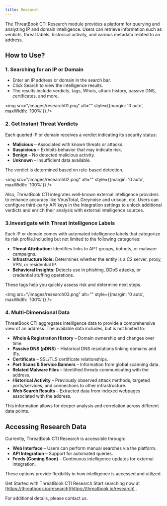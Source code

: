 ```yaml
---
title: Research
---
```

 
The ThreatBook CTI Research module provides a platform for querying and analyzing IP and domain intelligence. Users can retrieve information such as verdicts, threat labels, historical activity, and various metadata related to an address.

## How to Use?

### 1. Searching for an IP or Domain
- Enter an IP address or domain in the search bar.
- Click Search to view the intelligence results.
- The results include verdicts, tags, Whois, attack history, passive DNS, certificates, and more.

<img src="/images/research01.png" alt="" style={{margin: '0 auto', maxWidth: '100%'}} />

### 2. Get Instant Threat Verdicts
Each queried IP or domain receives a verdict indicating its security status:
- **Malicious** – Associated with known threats or attacks.
- **Suspicious** – Exhibits behavior that may indicate risk.
- **Benign** – No detected malicious activity.
- **Unknown** – Insufficient data available.

The verdict is determined based on rule-based detection.

<img src="/images/research02.png" alt="" style={{margin: '0 auto', maxWidth: '100%'}} />

Also, ThreatBook CTI integrates well-known external intelligence providers to enhance accuracy like VirusTotal, Greynoise and urlscan, etc. Users can configure third-party API keys in the Integration settings to unlock additional verdicts and enrich their analysis with external intelligence sources.

### 3.Investigate with Threat Intelligence Labels
Each IP or domain comes with automated intelligence labels that categorize its risk profile.Including but not limited to the following categories:
- **Threat Attribution:** Identifies links to APT groups, botnets, or malware campaigns.
- **Infrastructure Role:** Determines whether the entity is a C2 server, proxy, VPN, or residential IP.
- **Behavioral Insights:** Detects use in phishing, DDoS attacks, or credential stuffing operations.

These tags help you quickly assess risk and determine next steps.

<img src="/images/research03.png" alt="" style={{margin: '0 auto', maxWidth: '100%'}} />

### 4. Multi-Dimensional Data
ThreatBook CTI aggregates intelligence data to provide a comprehensive view of an address. The available data includes, but is not limited to:
- **Whois & Registration History** – Domain ownership and changes over time.
- **Passive DNS (pDNS)** – Historical DNS resolutions linking domains and IPs.
- **Certificate**  – SSL/TLS certificate relationships.
- **Port Scans & Service Banners** – Information from global scanning data.
- **Related Malware Files** – Identified threats communicating with the address.
- **Historical Activity** – Previously observed attack methods, targeted ports/services, and connections to other infrastructure.
- **Web Search Results** – Extracted data from indexed webpages associated with the address.

This information allows for deeper analysis and correlation across different data points.

## Accessing Research Data
Currently, ThreatBook CTI Research is accessible through:
- **Web Interface** – Users can perform manual searches via the platform.
- **API Integration** – Support for automated queries.
- **Feeds (Coming Soon)** – Continuous intelligence updates for external integration.

These options provide flexibility in how intelligence is accessed and utilized.

Get Started with ThreatBook CTI Research
Start searching now at [https://threatbook.io/research](https://threatbook.io/research) .

For additional details, please contact us.


